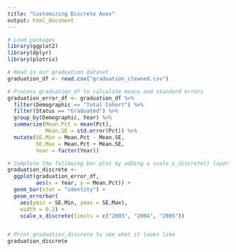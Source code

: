 ```yaml
---
title: "Customizing Discrete Axes"
output: html_document
---
```


```r
# Load packages
library(ggplot2)
library(dplyr)
library(plotrix)

# Read in our graduation dataset
graduation_df <- read.csv("graduation_cleaned.csv")
```

```r
# Process graduation_df to calculate means and standard errors
graduation_error_df <- graduation_df %>% 
  filter(Demographic == "Total Cohort") %>%
  filter(Status == "Graduated") %>%
  group_by(Demographic, Year) %>%
  summarize(Mean.Pct = mean(Pct), 
            Mean.SE = std.error(Pct)) %>%
  mutate(SE.Min = Mean.Pct - Mean.SE, 
         SE.Max = Mean.Pct + Mean.SE, 
         Year = factor(Year))

# Complete the following bar plot by adding a scale_x_discrete() layer customizing x axis labels
graduation_discrete <- 
  ggplot(graduation_error_df, 
         aes(x = Year, y = Mean.Pct)) + 
  geom_bar(stat = "identity") + 
  geom_errorbar(
    aes(ymin = SE.Min, ymax = SE.Max), 
    width = 0.2) +
    scale_x_discrete(limits = c("2003", "2004", "2005"))


# Print graduation_discrete to see what it looks like
graduation_discrete

```
